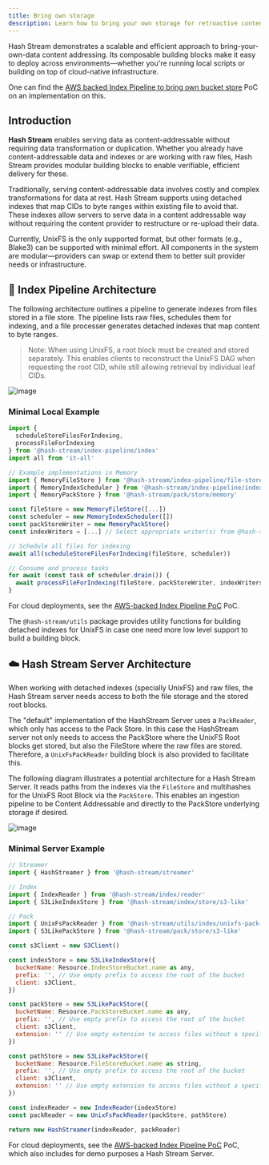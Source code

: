 ```yaml
---
title: Bring own storage
description: Learn how to bring your own storage for retroactive content addressability
---
```


Hash Stream demonstrates a scalable and efficient approach to bring-your-own-data content addressing. Its composable building blocks make it easy to deploy across environments—whether you're running local scripts or building on top of cloud-native infrastructure.

One can find the [AWS backed Index Pipeline to bring own bucket store](/hash-stream/pocs/index-pipeline) PoC on an implementation on this.

## Introduction

**Hash Stream** enables serving data as content-addressable without requiring data transformation or duplication. Whether you already have content-addressable data and indexes or are working with raw files, Hash Stream provides modular building blocks to enable verifiable, efficient delivery for these.

Traditionally, serving content-addressable data involves costly and complex transformations for data at rest. Hash Stream supports using detached indexes that map CIDs to byte ranges within existing file to avoid that. These indexes allow servers to serve data in a content addressable way without requiring the content provider to restructure or re-upload their data.

Currently, UnixFS is the only supported format, but other formats (e.g., Blake3) can be supported with minimal effort. All components in the system are modular—providers can swap or extend them to better suit provider needs or infrastructure.

## 🧩 Index Pipeline Architecture

The following architecture outlines a pipeline to generate indexes from files stored in a file store. The pipeline lists raw files, schedules them for indexing, and a file processer generates detached indexes that map content to byte ranges.

> Note: When using UnixFS, a root block must be created and stored separately. This enables clients to reconstruct the UnixFS DAG when requesting the root CID, while still allowing retrieval by individual leaf CIDs.

![image](../../../assets/diagrams/hash-stream-unixfs-index-pipeline.svg)

### Minimal Local Example

```js
import {
  scheduleStoreFilesForIndexing,
  processFileForIndexing
} from '@hash-stream/index-pipeline/index'
import all from 'it-all'

// Example implementations in Memory
import { MemoryFileStore } from '@hash-stream/index-pipeline/file-store/memory'
import { MemoryIndexScheduler } from '@hash-stream/index-pipeline/index-scheduler/memory'
import { MemoryPackStore } from '@hash-stream/pack/store/memory'

const fileStore = new MemoryFileStore([...])
const scheduler = new MemoryIndexScheduler([])
const packStoreWriter = new MemoryPackStore()
const indexWriters = [...] // Select appropriate writer(s) from @hash-stream/index

// Schedule all files for indexing
await all(scheduleStoreFilesForIndexing(fileStore, scheduler))

// Consume and process tasks
for await (const task of scheduler.drain()) {
  await processFileForIndexing(fileStore, packStoreWriter, indexWriters, 'unixfs', task.fileReference)
}
```

For cloud deployments, see the [AWS-backed Index Pipeline PoC](/hash-stream/pocs/index-pipeline) PoC.

The `@hash-stream/utils` package provides utility functions for building detached indexes for UnixFS in case one need more low level support to build a building block.

## ☁️ Hash Stream Server Architecture

When working with detached indexes (specially UnixFS) and raw files, the Hash Stream server needs access to both the file storage and the stored root blocks.

The "default" implementation of the HashStream Server uses a `PackReader`, which only has access to the Pack Store. In this case the HashStream server not only needs to access the PackStore where the UnixFS Root blocks get stored, but also the FileStore where the raw files are stored. Therefore, a `UnixFsPackReader` building block is also provided to facilitate this.

The following diagram illustrates a potential architecture for a Hash Stream Server. It reads paths from the indexes via the `FileStore` and multihashes for the UnixFS Root Block via the `PackStore`. This enables an ingestion pipeline to be Content Addressable and directly to the PackStore underlying storage if desired.

![image](../../../assets/diagrams/hash-stream-unixfs-reader.svg)

### Minimal Server Example

```js
// Streamer
import { HashStreamer } from '@hash-stream/streamer'

// Index
import { IndexReader } from '@hash-stream/index/reader'
import { S3LikeIndexStore } from '@hash-stream/index/store/s3-like'

// Pack
import { UnixFsPackReader } from '@hash-stream/utils/index/unixfs-pack-reader'
import { S3LikePackStore } from '@hash-stream/pack/store/s3-like'

const s3Client = new S3Client()

const indexStore = new S3LikeIndexStore({
  bucketName: Resource.IndexStoreBucket.name as any,
  prefix: '', // Use empty prefix to access the root of the bucket
  client: s3Client,
})

const packStore = new S3LikePackStore({
  bucketName: Resource.PackStoreBucket.name as any,
  prefix: '', // Use empty prefix to access the root of the bucket
  client: s3Client,
  extension: '' // Use empty extension to access files without a specific extension as the location already includes this
})

const pathStore = new S3LikePackStore({
  bucketName: Resource.FileStoreBucket.name as string,
  prefix: '', // Use empty prefix to access the root of the bucket
  client: s3Client,
  extension: '' // Use empty extension to access files without a specific extension as the location already includes this
})

const indexReader = new IndexReader(indexStore)
const packReader = new UnixFsPackReader(packStore, pathStore)

return new HashStreamer(indexReader, packReader)
```

For cloud deployments, see the [AWS-backed Index Pipeline PoC](/hash-stream/pocs/index-pipeline) PoC, which also includes for demo purposes a Hash Stream Server.
